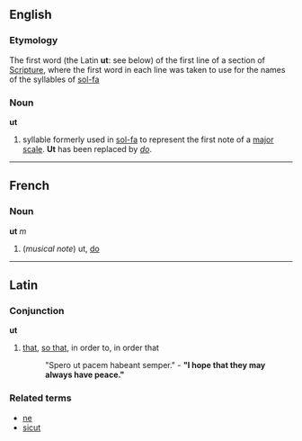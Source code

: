 ==English==
===Etymology===
The first word (the Latin '''ut''': see below) of the first line of a section of [[Scripture]], where the first word in each line was taken to use for the names of the syllables of [[sol-fa]]

===Noun===
'''ut'''

# syllable formerly used in [[sol-fa]] to represent the first note of a [[major scale]].  '''Ut''' has been replaced by ''[[do]]''.
----

==French==
===Noun===
'''ut''' ''m''

#(''musical note'') ut, [[do]]

----
==Latin==
===Conjunction===
'''ut'''

# [[that]], [[so that]], in order to, in order that
#: "Spero ut pacem habeant semper." - '''"I hope that they may always have peace."'''

===Related terms===
*[[ne]]
*[[sicut]]
